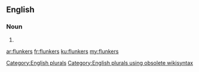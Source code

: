 ==English==

===Noun===
{{head|en}}

# {{plural of|flunker}}

[[Category:English plurals]][[Category:English plurals using obsolete wikisyntax]]

[[ar:flunkers]]
[[fr:flunkers]]
[[ku:flunkers]]
[[my:flunkers]]